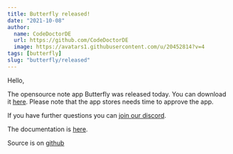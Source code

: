 ```yaml
---
title: Butterfly released!
date: "2021-10-08"
author:
  name: CodeDoctorDE
  url: https://github.com/CodeDoctorDE
  image: https://avatars1.githubusercontent.com/u/20452814?v=4
tags: [butterfly]
slug: "butterfly/released"
---
```


Hello,

The opensource note app Butterfly was released today. You can download it [here](https://docs.butterfly.linwood.dev/downloads).
Please note that the app stores needs time to approve the app.

If you have further questions you can [join our discord](https://discord.linwood.dev).

The documentation is [here](https://docs.butterfly.linwood.dev).

Source is on [github](https://github.com/LinwoodDev/butterfly)
